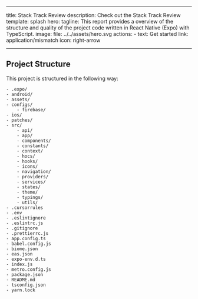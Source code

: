 
---
title: Stack Track Review
description: Check out the Stack Track Review
template: splash
hero:
  tagline: This report provides a overview of the structure and quality of the project code written in React Native (Expo) with TypeScript.
  image:
    file: ../../assets/hero.svg
  actions:
    - text: Get started
      link: application/mismatch
      icon: right-arrow

---

## Project Structure
This project is structured in the following way:


<FileTree>

    - .expo/
    - android/
    - assets/
    - configs/
        - firebase/
    - ios/
    - patches/
    - src/
        - api/
        - app/
        - components/
        - constants/
        - context/
        - hocs/
        - hooks/
        - icons/
        - navigation/
        - providers/
        - services/
        - states/
        - theme/
        - typings/
        - utils/
    - .cursorrules
    - .env
    - .eslintignore
    - .eslintrc.js
    - .gitignore
    - .prettierrc.js
    - app.config.ts
    - babel.config.js
    - biome.json
    - eas.json
    - expo-env.d.ts
    - index.js
    - metro.config.js
    - package.json
    - README.md
    - tsconfig.json
    - yarn.lock


</FileTree>